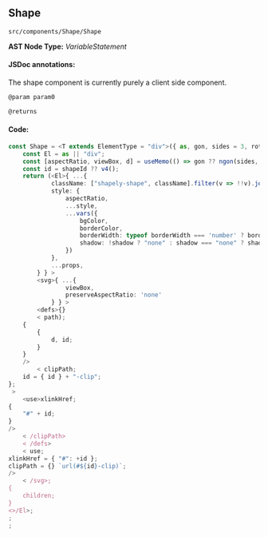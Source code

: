 
<Meta title="src/components/Shape/Shape" />

## Shape
`src/components/Shape/Shape`

**AST Node Type:** *VariableStatement*

#### JSDoc annotations:

The shape component is currently purely a client side component.

```bash
@param param0

@returns
```

#### Code:

```ts
const Shape = <T extends ElementType = "div">({ as, gon, sides = 3, rotation = 0, cornerRadius = 0, children, backgroundColor: bgColor = "transparent", borderColor = "transparent", borderWidth = 2, shadow = "none", className, style = {}, shapeId, ...props }: PolyMorphic<ShapeProps, T>) => {
    const El = as || "div";
    const [aspectRatio, viewBox, d] = useMemo(() => gon ?? ngon(sides, rotation * Math.PI / 180, cornerRadius), [sides, rotation, cornerRadius]);
    const id = shapeId ?? v4();
    return (<El>{ ...{
            className: ["shapely-shape", className].filter(v => !!v).join(' '),
            style: {
                aspectRatio,
                ...style,
                ...vars({
                    bgColor,
                    borderColor,
                    borderWidth: typeof borderWidth === 'number' ? borderWidth + 'px' : borderWidth,
                    shadow: !shadow ? "none" : shadow === "none" ? shadow : typeof shadow === "string" ? shadow.split(',').map((v: string) => `drop-shadow(${v})`).join(" ") : "none"
                })
            },
            ...props,
        } } >
        <svg>{ ...{
                viewBox,
                preserveAspectRatio: 'none'
            } } >
        <defs>{}
        < path);
    {
        {
            d, id;
        }
    }
    />
        < clipPath;
    id = { id } + "-clip";
};
 >
    <use>xlinkHref;
{
    "#" + id;
}
/>
    < /clipPath>
    < /defs>
    < use;
xlinkHref = { "#": +id };
clipPath = {} `url(#${id}-clip)`;
/>
    < /svg>;
{
    children;
}
<>/El>;
;
;

```

